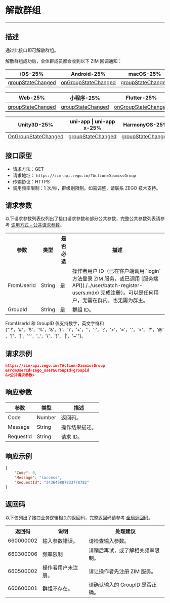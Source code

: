 
# 解散群组

- - -

##  描述

通过此接口即可解散群组。

解散群组成功后，全体群成员都会收到以下 ZIM 回调通知：

| iOS-25% | Android-25% | macOS-25% | Windows-25% |
|-----|---------|--------|---------|
| [groupStateChanged](https://doc-zh.zego.im/article/api?doc=zim_API~objective-c_ios~protocol~ZIMEventHandler#zim-group-state-changed-operated-info-group-id) | [onGroupStateChanged](https://doc-zh.zego.im/article/api?doc=zim_API~java_android~class~ZIMEventHandler#on-group-state-changed) | [groupStateChanged](https://doc-zh.zego.im/article/api?doc=zim_API~objective-c_macos~protocol~ZIMEventHandler#zim-group-state-changed-operated-info-group-id) | [onGroupStateChanged](https://doc-zh.zego.im/article/api?doc=zim_API~cpp_windows~class~ZIMEventHandler#on-group-state-changed) |

| Web-25% | 小程序-25% | Flutter-25% | React Native-25% | 
|-----|---------|---------|---------|
| [groupStateChanged](https://doc-zh.zego.im/article/api?doc=zim_API~javascript_web~interface~ZIMEventHandler#group-state-changed) | [groupStateChanged](https://doc-zh.zego.im/article/api?doc=zim_API~javascript_wxxcx~interface~ZIMEventHandler#group-state-changed) | [onGroupStateChanged](https://pub.dev/documentation/zego_zim/latest/zego_zim/ZIMEventHandler/onGroupStateChanged.html) | [groupStateChanged](https://doc-zh.zego.im/article/api?doc=zim_API~javascript_react-native~interface~ZIMEventHandler#group-state-changed) |

|Unity3D-25% | uni-app \| uni-app x-25% | HarmonyOS-25% |
|---------|--------------|-----------|
| [OnGroupStateChanged](https://doc-zh.zego.im/article/api?doc=zim_API~cs_unity3d~class~ZIMEventHandler#on-group-state-changed) | [groupStateChanged](https://doc-zh.zego.im/article/api?doc=zim_API~javascript_uni-app~interface~ZIMEventHandler#group-state-changed) | [groupStateChanged](https://doc-zh.zego.im/article/api?doc=zim_API~javascript_harmony~interface~ZIMEventHandler#group-state-changed) | 

## 接口原型

- 请求方法：GET
- 请求地址： `https://zim-api.zego.im/?Action=DismissGroup`
- 传输协议：HTTPS
- 调用频率限制：1 次/秒，群级别限制。如需调整，请联系 ZEGO 技术支持。

## 请求参数

以下请求参数列表仅列出了接口请求参数和部分公共参数，完整公共参数列表请参考 [调用方式 - 公共请求参数](../accessing-server-apis.mdx#2-公共参数)。

<table>

<tbody><tr data-row-level="1">
<th>参数</th>
<th>类型</th>
<th>是否必选</th>
<th>描述</th>
</tr>
<tr data-row-level="2">
<td>FromUserId</td>
<td>String</td>
<td>是</td>
<td>操作者用户 ID（已在客户端调用 `login` 方法登录 ZIM 服务，或已调用 [服务端 API](./../user/batch-register-users.mdx) 完成注册）。可以是任何用户，无需在群内，也无需为群主。</td>
</tr>
<tr data-row-level="3">
<td>GroupId</td>
<td>String</td>
<td>是</td>
<td>群组 ID。</td>
</tr>
</tbody></table>

<Note title="说明">

FromUserId 和 GroupID 仅支持数字，英文字符和 {"'!'，'#'，'$'，'%'，'&'，'('，')'，'+'，''，':'，';'，'<'，'='，'.'，'>'，'?'，'@'，'['，']'，'^'，'_'，'{'，'}'，'|'，'~'"}。
</Note>

## 请求示例

```json
https://zim-api.zego.im/?Action=DismissGroup
&FromUserId=zego_user&GroupId=groupid
&<公共请求参数>
```

## 响应参数

| 参数 | 类型 | 描述 |
| --- | --- | --- |
| Code | Number | 返回码。 |
| Message | String | 操作结果描述。 |
| RequestId | String | 请求 ID。 |

## 响应示例

```json
{
    "Code": 0,
    "Message": "success",
    "RequestId": "343649807833778782"
}
```

## 返回码

以下仅列出了接口业务逻辑相关的返回码，完整返回码请参考 [全局返回码](../return-codes.mdx)。

<table>
<tbody><tr>
<th>返回码</th>
<th>说明</th>
<th>处理建议</th>
</tr>
<tr>
<td>660000002</td>
<td>输入参数错误。</td>
<td>请检查输入参数。</td>
</tr>
<tr>
<td>660300006</td>
<td>频率限制</td>
<td>请稍后再试，或了解相关频率限制。</td>
</tr>
<tr>
<td>660500002</td>
<td>操作者用户未注册。</td>
<td>请让操作者先注册 ZIM 服务。</td>
</tr>
<tr>
<td>660600001</td>
<td>群组不存在。</td>
<td>请确认输入的 GroupID 是否正确。</td>
</tr>
</tbody></table>
